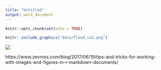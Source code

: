 ```yaml
---
title: "Untitled"
output: word_document
---
```


```r
knitr::opts_chunk$set(echo = TRUE)
```



```r
knitr::include_graphics("data/flood_co2.png")
```

![](data/flood_co2.png)


https://www.zevross.com/blog/2017/06/19/tips-and-tricks-for-working-with-images-and-figures-in-r-markdown-documents/
